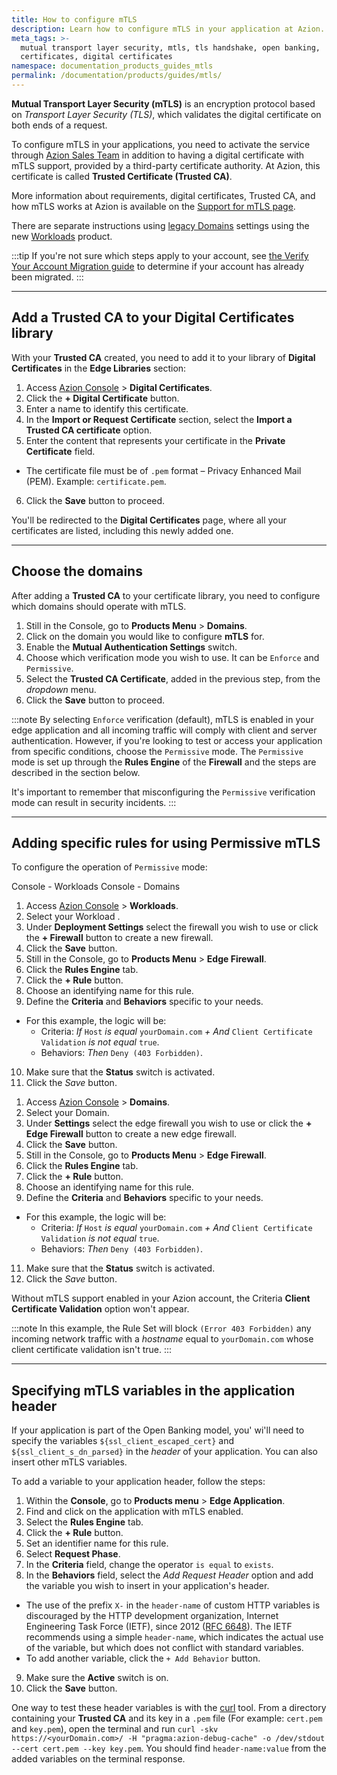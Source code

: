 ```yaml
---
title: How to configure mTLS
description: Learn how to configure mTLS in your application at Azion.
meta_tags: >-
  mutual transport layer security, mtls, tls handshake, open banking,
  certificates, digital certificates
namespace: documentation_products_guides_mtls
permalink: /documentation/products/guides/mtls/
---
```



<Apiv4Rollout />

**Mutual Transport Layer Security (mTLS)** is an encryption protocol based on *Transport Layer Security (TLS)*, which validates the digital certificate on both ends of a request.

To configure mTLS in your applications, you need to activate the service through [Azion Sales Team](https://www.azion.com/en/contact-sales/) in addition to having a digital certificate with mTLS support, provided by a third-party certificate authority. At Azion, this certificate is called **Trusted Certificate (Trusted CA)**.

More information about requirements, digital certificates, Trusted CA, and how mTLS works at Azion is available on the [Support for mTLS page](/en/documentation/products/secure/edge-firewall/mtls/).

There are separate instructions using [legacy Domains](/en/documentation/products/build/edge-application/domains/) settings using the new [Workloads](/en/documentation/products/secure/workloads) product.

:::tip
If you're not sure which steps apply to your account, see [the Verify Your Account Migration guide](/en/documentation/products/guides/verify-account-migration/) to determine if your account has already been migrated.
:::

---

## Add a Trusted CA to your Digital Certificates library

With your **Trusted CA** created, you need to add it to your library of **Digital Certificates** in the **Edge Libraries** section:

1. Access [Azion Console](/en/documentation/products/guides/how-to-access-azion-console/) > **Digital Certificates**.
2. Click the **+ Digital Certificate** button.
3. Enter a name to identify this certificate.
4. In the **Import or Request Certificate** section, select the **Import a Trusted CA certificate** option.
5. Enter the content that represents your certificate in the **Private Certificate** field.
- The certificate file must be of `.pem` format – Privacy Enhanced Mail (PEM). Example: `certificate.pem`.
6. Click the **Save** button to proceed.

You'll be redirected to the **Digital Certificates** page, where all your certificates are listed, including this newly added one.

---

## Choose the domains

After adding a **Trusted CA** to your certificate library, you need to configure which domains should operate with mTLS.

1. Still in the Console, go to **Products Menu** > **Domains**.
2. Click on the domain you would like to configure **mTLS** for.
3. Enable the **Mutual Authentication Settings** switch.
4. Choose which verification mode you wish to use. It can be `Enforce` and `Permissive`.
5. Select the **Trusted CA Certificate**, added in the previous step, from the *dropdown* menu.
6. Click the **Save** button to proceed.

:::note
By selecting `Enforce` verification (default), mTLS is enabled in your edge application and all incoming traffic will comply with client and server authentication. 
However, if you're looking to test or access your application from specific conditions, choose the `Permissive` mode. The `Permissive` mode is set up through the **Rules Engine** of the **Firewall** and the steps are described in the section below.

It's important to remember that misconfiguring the `Permissive` verification mode can result in security incidents.
:::

---

## Adding specific rules for using Permissive mTLS

To configure the operation of `Permissive` mode: 

<Tabs client:visible>
    <Fragment slot="tab.consoleworkloads">Console - Workloads</Fragment>
    <Fragment slot="tab.consoledomains">Console - Domains</Fragment>

<Fragment slot="panel.consoleworkloads">

1. Access [Azion Console](/en/documentation/products/guides/how-to-access-azion-console/) > **Workloads**.
2. Select your Workload .
3. Under **Deployment Settings** select the firewall you wish to use or click the **+ Firewall** button to create a new firewall.
4. Click the **Save** button.
5. Still in the Console, go to **Products Menu** > **Edge Firewall**.
6. Click the **Rules Engine** tab.
7. Click the **+ Rule** button.
8. Choose an identifying name for this rule.
9. Define the **Criteria** and **Behaviors** specific to your needs.
- For this example, the logic will be:
    - Criteria: *If* `Host` *is equal* `yourDomain.com` *+ And* `Client Certificate Validation` *is not equal* `true`.
    - Behaviors: *Then* `Deny (403 Forbidden)`.
10.  Make sure that the **Status** switch is activated.
11. Click the *Save* button.

</Fragment>

<Fragment slot="panel.consoledomains">

1. Access [Azion Console](/en/documentation/products/guides/how-to-access-azion-console/) > **Domains**.
2. Select your Domain.
3. Under **Settings** select the edge firewall you wish to use or click the **+ Edge Firewall** button to create a new edge firewall.
4. Click the **Save** button.
5. Still in the Console, go to **Products Menu** > **Edge Firewall**.
6. Click the **Rules Engine** tab.
7. Click the **+ Rule** button.
8. Choose an identifying name for this rule.
9. Define the **Criteria** and **Behaviors** specific to your needs.
- For this example, the logic will be:
    - Criteria: *If* `Host` *is equal* `yourDomain.com` *+ And* `Client Certificate Validation` *is not equal* `true`.
    - Behaviors: *Then* `Deny (403 Forbidden)`.
11.  Make sure that the **Status** switch is activated.
12. Click the *Save* button.

</Fragment>
</Tabs>

Without mTLS support enabled in your Azion account, the Criteria **Client Certificate Validation** option won't appear.

:::note
In this example, the Rule Set will block `(Error 403 Forbidden)` any incoming network traffic with a *hostname* equal to `yourDomain.com` whose client certificate validation isn't true.
:::

---

## Specifying mTLS variables in the application header

If your application is part of the Open Banking model, you' wi'll need to specify the variables `${ssl_client_escaped_cert}` and `${ssl_client_s_dn_parsed}` in the *header* of your application. You can also insert other mTLS variables.

<LinkButton link="/en/documentation/products/build/edge-application/rules-engine/" label="go to the list of available variables" severity="secondary" />

To add a variable to your application header, follow the steps:

1. Within the **Console**, go to **Products menu** > **Edge Application**.
2. Find and click on the application with mTLS enabled.
3. Select the **Rules Engine** tab.
4. Click the **+ Rule** button.
5. Set an identifier name for this rule.
6. Select **Request Phase**.
7. In the **Criteria** field, change the operator `is equal` to `exists`.
8. In the **Behaviors** field, select the *Add Request Header* option and add the variable you wish to insert in your application's header.
- The use of the prefix `X-` in the `header-name` of custom HTTP variables is discouraged by the HTTP development organization, Internet Engineering Task Force (IETF), since 2012 ([RFC 6648](https://datatracker.ietf.org/doc/rfc6648/)). The IETF recommends using a simple `header-name`, which indicates the actual use of the variable, but which does not conflict with standard variables.
- To add another variable, click the `+ Add Behavior` button.
9. Make sure the **Active** switch is on.
10.  Click the **Save** button.

One way to test these header variables is with the [curl](https://curl.se/) tool. From a directory containing your **Trusted CA** and its key in a `.pem` file (For example: `cert.pem` and `key.pem`), open the terminal and run `curl -skv https://<yourDomain.com>/ -H "pragma:azion-debug-cache" -o /dev/stdout --cert cert.pem --key key.pem`. You should find `header-name:value` from the added variables on the terminal response.